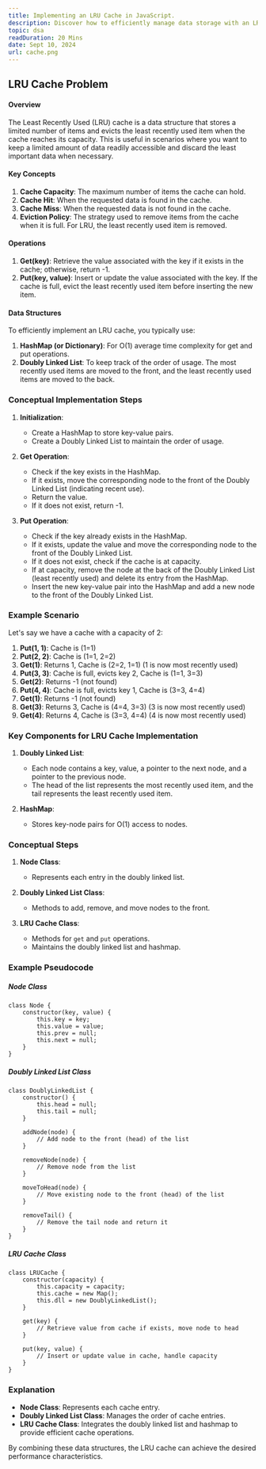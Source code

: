 ```yaml
---
title: Implementing an LRU Cache in JavaScript.
description: Discover how to efficiently manage data storage with an LRU cache in JavaScript.
topic: dsa
readDuration: 20 Mins
date: Sept 10, 2024
url: cache.png
---
```


## **LRU Cache Problem**

#### **Overview**

The Least Recently Used (LRU) cache is a data structure that stores a limited number of items and evicts the least recently used item when the cache reaches its capacity. This is useful in scenarios where you want to keep a limited amount of data readily accessible and discard the least important data when necessary.

#### **Key Concepts**

1. **Cache Capacity**: The maximum number of items the cache can hold.
2. **Cache Hit**: When the requested data is found in the cache.
3. **Cache Miss**: When the requested data is not found in the cache.
4. **Eviction Policy**: The strategy used to remove items from the cache when it is full. For LRU, the least recently used item is removed.

#### **Operations**

1. **Get(key)**: Retrieve the value associated with the key if it exists in the cache; otherwise, return -1.
2. **Put(key, value)**: Insert or update the value associated with the key. If the cache is full, evict the least recently used item before inserting the new item.

#### **Data Structures**

To efficiently implement an LRU cache, you typically use:

1. **HashMap (or Dictionary)**: For O(1) average time complexity for get and put operations.
2. **Doubly Linked List**: To keep track of the order of usage. The most recently used items are moved to the front, and the least recently used items are moved to the back.

### **Conceptual Implementation Steps**

1. **Initialization**:

   - Create a HashMap to store key-value pairs.
   - Create a Doubly Linked List to maintain the order of usage.

2. **Get Operation**:

   - Check if the key exists in the HashMap.
   - If it exists, move the corresponding node to the front of the Doubly Linked List (indicating recent use).
   - Return the value.
   - If it does not exist, return -1.

3. **Put Operation**:

   - Check if the key already exists in the HashMap.
   - If it exists, update the value and move the corresponding node to the front of the Doubly Linked List.
   - If it does not exist, check if the cache is at capacity.
   - If at capacity, remove the node at the back of the Doubly Linked List (least recently used) and delete its entry from the HashMap.
   - Insert the new key-value pair into the HashMap and add a new node to the front of the Doubly Linked List.


### **Example Scenario**

Let's say we have a cache with a capacity of 2:

1. **Put(1, 1)**: Cache is (1=1)
2. **Put(2, 2)**: Cache is (1=1, 2=2)
3. **Get(1)**: Returns 1, Cache is (2=2, 1=1) (1 is now most recently used)
4. **Put(3, 3)**: Cache is full, evicts key 2, Cache is (1=1, 3=3)
5. **Get(2)**: Returns -1 (not found)
6. **Put(4, 4)**: Cache is full, evicts key 1, Cache is (3=3, 4=4)
7. **Get(1)**: Returns -1 (not found)
8. **Get(3)**: Returns 3, Cache is (4=4, 3=3) (3 is now most recently used)
9. **Get(4)**: Returns 4, Cache is (3=3, 4=4) (4 is now most recently used)


### **Key Components for LRU Cache Implementation**

1. **Doubly Linked List**:

   - Each node contains a key, value, a pointer to the next node, and a pointer to the previous node.
   - The head of the list represents the most recently used item, and the tail represents the least recently used item.

2. **HashMap**:

   - Stores key-node pairs for O(1) access to nodes.

### **Conceptual Steps**

1. **Node Class**:

   - Represents each entry in the doubly linked list.

2. **Doubly Linked List Class**:

   - Methods to add, remove, and move nodes to the front.

3. **LRU Cache Class**:

   - Methods for `get` and `put` operations.
   - Maintains the doubly linked list and hashmap.

### **Example Pseudocode**

##### **Node Class**

```
class Node {
    constructor(key, value) {
        this.key = key;
        this.value = value;
        this.prev = null;
        this.next = null;
    }
}
```

##### **Doubly Linked List Class**

```
class DoublyLinkedList {
    constructor() {
        this.head = null;
        this.tail = null;
    }

    addNode(node) {
        // Add node to the front (head) of the list
    }

    removeNode(node) {
        // Remove node from the list
    }

    moveToHead(node) {
        // Move existing node to the front (head) of the list
    }

    removeTail() {
        // Remove the tail node and return it
    }
}
```

##### **LRU Cache Class**

```
class LRUCache {
    constructor(capacity) {
        this.capacity = capacity;
        this.cache = new Map();
        this.dll = new DoublyLinkedList();
    }

    get(key) {
        // Retrieve value from cache if exists, move node to head
    }

    put(key, value) {
        // Insert or update value in cache, handle capacity
    }
}
```

### **Explanation**

- **Node Class**: Represents each cache entry.
- **Doubly Linked List Class**: Manages the order of cache entries.
- **LRU Cache Class**: Integrates the doubly linked list and hashmap to provide efficient cache operations.

By combining these data structures, the LRU cache can achieve the desired performance characteristics.
